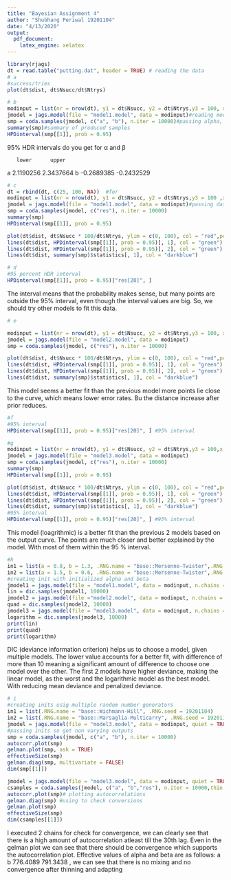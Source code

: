 ---
title: "Bayesian Assignment 4"
author: "Shubhang Periwal 19201104"
date: "4/13/2020"
output:
  pdf_document:
    latex_engine: xelatex
---




```{r}
library(rjags)
dt = read.table("putting.dat", header = TRUE) # reading the data
# a
#success/tries
plot(dt$dist, dt$Nsucc/dt$Ntrys)

```



```{r}
# b
modinput = list(nr = nrow(dt), y1 = dt$Nsucc, y2 = dt$Ntrys,y3 = 100, x = dt$dist)
jmodel = jags.model(file = "model1.model", data = modinput)#reading model 1
smp = coda.samples(jmodel, c("a", "b"), n.iter = 10000)#passing alpha, beta and values
summary(smp)#summary of produced samples
HPDinterval(smp[[1]], prob = 0.95)

```
95% HDR intervals do you get for α and β

       lower      upper
a  2.1190256  2.3437664
b -0.2689385 -0.2432529

```{r}
# c
dt = rbind(dt, c(25, 100, NA))  #for 
modinput = list(nr = nrow(dt), y1 = dt$Nsucc, y2 = dt$Ntrys,y3 = 100 ,x = dt$dist)
jmodel = jags.model(file = "model1.model", data = modinput)#passing data in model
smp = coda.samples(jmodel, c("res"), n.iter = 10000)
summary(smp)
HPDinterval(smp[[1]], prob = 0.95)

plot(dt$dist, dt$Nsucc * 100/dt$Ntrys, ylim = c(0, 100), col = "red",pch = 19)
lines(dt$dist, HPDinterval(smp[[1]], prob = 0.95)[, 1], col = "green")
lines(dt$dist, HPDinterval(smp[[1]], prob = 0.95)[, 2], col = "green")
lines(dt$dist, summary(smp)$statistics[, 1], col = "darkblue")


```

```{r}
# d
#95 percent HDR interval 
HPDinterval(smp[[1]], prob = 0.95)["res[20]", ]

```
The interval means that the probability makes sense, but many points are outside the 95% interval, 
even though the interval values are big. So, we should try other models to fit this data. 


```{r}
# e

modinput = list(nr = nrow(dt), y1 = dt$Nsucc, y2 = dt$Ntrys,y3 = 100, x = dt$dist)
jmodel = jags.model(file = "model2.model", data = modinput)
smp = coda.samples(jmodel, c("res"), n.iter = 10000)

plot(dt$dist, dt$Nsucc * 100/dt$Ntrys, ylim = c(0, 100), col = "red",pch = 19)
lines(dt$dist, HPDinterval(smp[[1]], prob = 0.95)[, 1], col = "green")
lines(dt$dist, HPDinterval(smp[[1]], prob = 0.95)[, 2], col = "green")
lines(dt$dist, summary(smp)$statistics[, 1], col = "darkblue")

```
This model seems a better fit than the previous model more points lie close to
the curve, which means lower error rates. Bu the distance increase after
prior reduces.


```{r}
#f
#95% interval 
HPDinterval(smp[[1]], prob = 0.95)["res[20]", ] #95% interval
```

```{r}
#g
modinput = list(nr = nrow(dt), y1 = dt$Nsucc, y2 = dt$Ntrys,y3 = 100,x = dt$dist )
jmodel = jags.model(file = "model3.model", data = modinput)
smp = coda.samples(jmodel, c("res"), n.iter = 10000)
summary(smp)
HPDinterval(smp[[1]], prob = 0.95)

plot(dt$dist, dt$Nsucc * 100/dt$Ntrys, ylim = c(0, 100), col = "red",pch = 19)
lines(dt$dist, HPDinterval(smp[[1]], prob = 0.95)[, 1], col = "green")
lines(dt$dist, HPDinterval(smp[[1]], prob = 0.95)[, 2], col = "green")
lines(dt$dist, summary(smp)$statistics[, 1], col = "darkblue")
#95% interval 
HPDinterval(smp[[1]], prob = 0.95)["res[20]", ] #95% interval

```
This model (loagrithmic) is a better fit than the previous 2 models based on the output curve. 
The points are much closer and better explained by the model. With most of them within 
the 95 % interval.
```{r}
#h
in1 = list(a = 0.8, b = 1.3, .RNG.name = "base::Mersenne-Twister",.RNG.seed = 19201104)
in2 = list(a = 1.5, b = 0.6, .RNG.name = "base::Mersenne-Twister",.RNG.seed = 19201104)
#creating init with initialized alpha and beta
jmodel1 = jags.model(file = "model1.model", data = modinput, n.chains = 2,inits = list(in1, in2))
lin = dic.samples(jmodel1, 10000)
jmodel2 = jags.model(file ="model2.model", data = modinput, n.chains = 2,inits = list(in1, in2))
quad = dic.samples(jmodel2, 10000)
jmodel3 = jags.model(file = "model3.model", data = modinput, n.chains = 2,inits = list(in1, in2))
logarithm = dic.samples(jmodel3, 10000)
print(lin)
print(quad)
print(logarithm)

```
DIC (deviance information criterion) helps us to choose a model, given multiple models. The lower value
accounts for a better fit, with difference of more than 10 meaning a significant amount of difference to choose 
one model over the other. 
The first 2 models have higher deviance, making the linear model, as the worst and the logarithmic model
as the best model. With reducing mean deviance and penalized deviance. 



```{r}
# i
#creating inits usig multiple random number generators
in1 = list(.RNG.name = "base::Wichmann-Hill", .RNG.seed = 19201104)
in2 = list(.RNG.name = "base::Marsaglia-Multicarry", .RNG.seed = 19201104)
jmodel = jags.model(file = "model3.model", data = modinput, quiet = TRUE,n.chains = 2, inits = list(in1, in2))
#passing inits so get non varying outputs
smp = coda.samples(jmodel, c("a", "b"), n.iter = 10000)
autocorr.plot(smp)
gelman.plot(smp, ask = TRUE)
effectiveSize(smp)
gelman.diag(smp, multivariate = FALSE)
dim(smp[[1]])

jmodel = jags.model(file = "model3.model", data = modinput, quiet = TRUE,n.chains = 2, inits = list(in1, in2),n.adapt = 10000)
csamples = coda.samples(jmodel, c("a", "b","res"), n.iter = 10000,thin = 25  )
autocorr.plot(smp)# plotting autocorrelations
gelman.diag(smp) #using to check conversions
gelman.plot(smp)
effectiveSize(smp)
dim(csamples[[1]])


```
I executed 2 chains for check for convergence, we can clearly see that there is a high amount of autocorrelation
atleast till the 30th lag. Even in the gelman plot we can see that there should be convergence which supports the
autocorrelation plot. Effective values of alpha and beta are as follows: a        b 
776.4089 791.3438 , we can see that there is no mixing and no convergence after thinning and adapting



